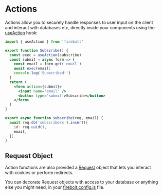<Metadata
  title='Getting Started: Actions'
  description='Learn how to use Actions in a new Firebolt app.'
/>

# Actions

Actions allow you to securely handle responses to user input on the client and interact with databases etc, directly inside your components using the [useAction](/docs/ref/useAction) hook:

```jsx title='components/Subscribe.js' lineNumbers
import { useAction } from 'firebolt'

export function Subscribe() {
  const exec = useAction(subscribe)
  const submit = async form => {
    const email = form.get('email')
    await exec(email)
    console.log('Subscribed!')
  }
  return (
    <form action={submit}>
      <input name='email' />
      <button type='submit'>Subscribe</button>
    </form>
  )
}

export async function subscribe(req, email) {
  await req.db('subscribers').insert({
    id: req.uuid(),
    email,
  })
}
```

## Request Object

Action functions are also provided a [Request](/docs/ref/request) object that lets you interact with cookies or perform redirects.

You can decorate Request objects with access to your database or anything else you might need, in your [firebolt.config.js](/docs/ref/config) file.
